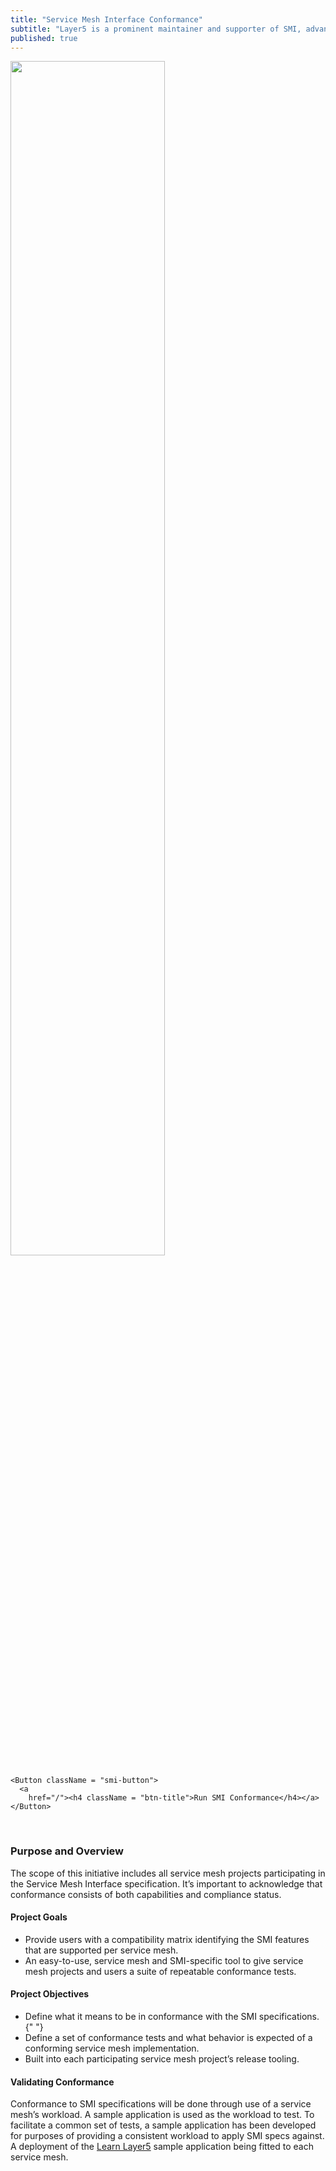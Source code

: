 ```yaml
---
title: "Service Mesh Interface Conformance"
subtitle: "Layer5 is a prominent maintainer and supporter of SMI, advancing its specifications and delivering conformance tooling through Meshery."
published: true
---
```



<ProjectWrapper>
  <Row className = "smi-item">
    <div className="center smi-top-left">
    <img
      src= {smi1}
      width="70%" 
    />
    </div>
  
    <Button className = "smi-button">
      <a
        href="/"><h4 className = "btn-title">Run SMI Conformance</h4></a>
    </Button>
  </Row>
  <br/> 

  <h3>Purpose and Overview</h3>

  The scope of this initiative includes all service mesh projects participating in the Service Mesh Interface specification. It’s important to acknowledge that conformance consists of both capabilities and compliance status.

  <h4>Project Goals</h4>
  <ul>
    <li>
      Provide users with a compatibility matrix identifying the SMI features that
      are supported per service mesh.
    </li>
    <li>
      An easy-to-use, service mesh and SMI-specific tool to give service mesh
      projects and users a suite of repeatable conformance tests.
    </li>
  </ul>
  <h4>Project Objectives</h4>
  <ul>
    <li>
      Define what it means to be in conformance with the SMI specifications.{" "}
    </li>
    <li>
      Define a set of conformance tests and what behavior is expected of a
      conforming service mesh implementation.
    </li>
    <li>Built into each participating service mesh project’s release tooling.</li>
  </ul>
  <h4>Validating Conformance</h4>

  Conformance to SMI specifications will be done through use of a service mesh’s workload. A sample application is used as the workload to test. To facilitate a common set of tests, a sample application has been developed for purposes of providing a consistent workload to apply SMI specs against. A deployment of the <a href="https://github.com/layer5io/learn-layer5">Learn Layer5</a> sample application being fitted to each service mesh.
  <br/>
</ProjectWrapper>

